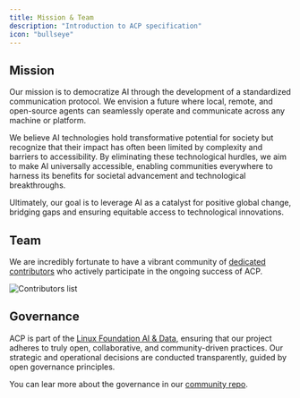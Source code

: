 ```yaml
---
title: Mission & Team
description: "Introduction to ACP specification"
icon: "bullseye"
---
```


## Mission

Our mission is to democratize AI through the development of a standardized communication protocol. We envision a future where local, remote, and open-source agents can seamlessly operate and communicate across any machine or platform.

We believe AI technologies hold transformative potential for society but recognize that their impact has often been limited by complexity and barriers to accessibility. By eliminating these technological hurdles, we aim to make AI universally accessible, enabling communities everywhere to harness its benefits for societal advancement and technological breakthroughs.

Ultimately, our goal is to leverage AI as a catalyst for positive global change, bridging gaps and ensuring equitable access to technological innovations.

## Team

We are incredibly fortunate to have a vibrant community of [dedicated contributors](https://github.com/i-am-bee/beeai/graphs/contributors) who actively participate in the ongoing success of ACP.

![Contributors list](https://contrib.rocks/image?repo=i-am-bee/beeai)

## Governance

ACP is part of the [Linux Foundation AI & Data](https://lfaidata.foundation/), ensuring that our project adheres to truly open, collaborative, and community-driven practices. Our strategic and operational decisions are conducted transparently, guided by open governance principles.

You can lear more about the governance in our [community repo](https://github.com/i-am-bee/community).

